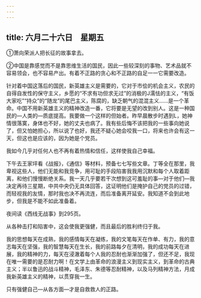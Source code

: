 ```yaml
---
---
---
```

title: 六月二十六日　星期五
---




①萧向荣派人把长征的故事拿去。

②中国是靠感觉而不是靠思维生活的国民，因此一些较深刻的事物、艺术品就不容易领会，也不容易产出。有着不正路的贪心和不正路的自足一一它需要改造。

针对着中国这落后的国民，新英雄主义是需要的，它对于市侩的机会主义，农民的自得自发性的保守主义，乡愿的“不求有功但求无过”的消极的J濡怯的主义，“有饭大家吃”“持众”的“随龙”的尾巴主义，陈腐的，缺乏朝气的混混主义……是一个革命。中国不用新英雄主义的精神改造一番，它将要是无望的改到别人。这是一种国民的―人类的―质底提高。我要做一个这样的但始者。昨早晨散步时遇到L，她神情很落寞，身体也不好，她的丈夫也病了。我有些后悔不该把我的一些事向她说了，但又怕她担心，所以说了也好，我还不疑心她会咬我一口，将来也许会有这一天，但这也是应该的，因为她是个党员。

我如今几乎对任何人也不再有着热情和信任，这样使我自己幸福。

下午去王家坪看《战报》，《通信》等材料，预备七七写些文章。丁等全在那里，我卑视这些人，他们无能和我竞争，用可耻的手段陷害我我用沉默和每个人取着距离，和他们慢慢断绝关系。我一天几乎要若干次想到这可羞耻的事―对于他们―我决定再待三星期，中共中央仍无具体回答，这证明他们是掩护自己的党员的过错，而轻视我的友情，那时我也决不再流连，而后准备离开延安。我知道不会到此地步，但我是不能不如此准备着。

夜间读《西线无战事》到295页。

从各种击打和陷害中，这会使我更强健，而且最后的胜利终归于我。

我的思想每天在成熟，我的感情每天在凝练，我的文笔每天在作单、有力，我的意志每天在坚强，我的智慧每天在生长，我的前路每夕在清明，我的成功每天在进展，我的精神的力，每天在浸澈着每个人我的忍耐也渐渐加强了，但还不足，我现在唯一需要的是忍耐力啊！在文学上由革命的浪漫主义到现实主义，到革命的古典主义；半以鲁迅的战斗精神，毛泽东、朱德等忍耐精神，以及马列精神方法，月成我新英雄主义的精神，以贯穿我一生。

只有强健自己―从各方面―才是自救救人的正路。